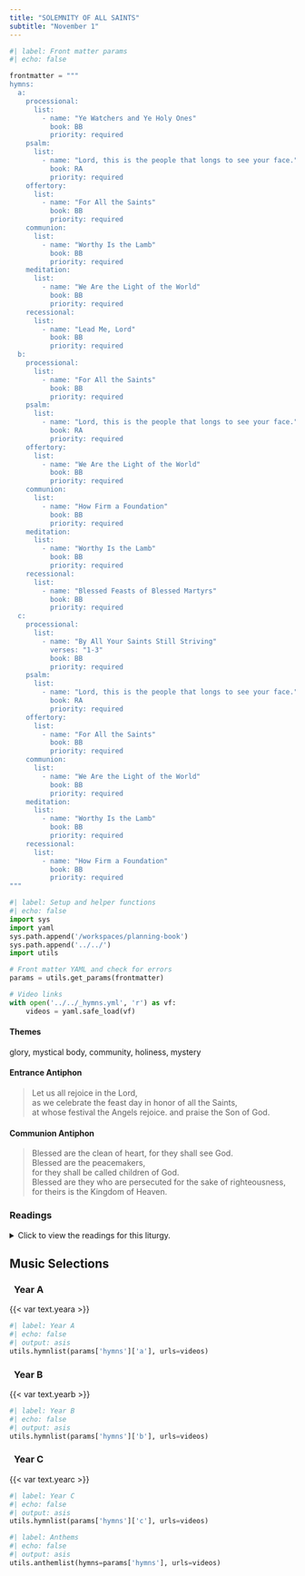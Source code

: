```yaml
---
title: "SOLEMNITY OF ALL SAINTS"
subtitle: "November 1"
---
```


```python
#| label: Front matter params
#| echo: false

frontmatter = """
hymns:
  a:
    processional:
      list:
        - name: "Ye Watchers and Ye Holy Ones"
          book: BB
          priority: required
    psalm:
      list:
        - name: "Lord, this is the people that longs to see your face."
          book: RA
          priority: required
    offertory:
      list:
        - name: "For All the Saints"
          book: BB
          priority: required
    communion:
      list:
        - name: "Worthy Is the Lamb"
          book: BB
          priority: required
    meditation:
      list:
        - name: "We Are the Light of the World"
          book: BB
          priority: required
    recessional:
      list:
        - name: "Lead Me, Lord"
          book: BB
          priority: required
  b:
    processional:
      list:
        - name: "For All the Saints"
          book: BB
          priority: required
    psalm:
      list:
        - name: "Lord, this is the people that longs to see your face."
          book: RA
          priority: required
    offertory:
      list:
        - name: "We Are the Light of the World"
          book: BB
          priority: required
    communion:
      list:
        - name: "How Firm a Foundation"
          book: BB
          priority: required
    meditation:
      list:
        - name: "Worthy Is the Lamb"
          book: BB
          priority: required
    recessional:
      list:
        - name: "Blessed Feasts of Blessed Martyrs"
          book: BB
          priority: required
  c:
    processional:
      list:
        - name: "By All Your Saints Still Striving"
          verses: "1-3"
          book: BB
          priority: required
    psalm:
      list:
        - name: "Lord, this is the people that longs to see your face."
          book: RA
          priority: required
    offertory:
      list:
        - name: "For All the Saints"
          book: BB
          priority: required
    communion:
      list:
        - name: "We Are the Light of the World"
          book: BB
          priority: required
    meditation:
      list:
        - name: "Worthy Is the Lamb"
          book: BB
          priority: required
    recessional:
      list:
        - name: "How Firm a Foundation"
          book: BB
          priority: required
"""
```

```python
#| label: Setup and helper functions
#| echo: false
import sys
import yaml
sys.path.append('/workspaces/planning-book')
sys.path.append('../../')
import utils

# Front matter YAML and check for errors
params = utils.get_params(frontmatter)

# Video links
with open('../../_hymns.yml', 'r') as vf:
    videos = yaml.safe_load(vf)
```

:::  {.red}
#### **Themes**
:::

glory, mystical body, community, holiness, mystery

:::  {.red}
#### **Entrance Antiphon**
:::

> Let us all rejoice in the Lord,  
> as we celebrate the feast day in honor of all the Saints,  
> at whose festival the Angels rejoice. 
> and praise the Son of God.

:::  {.red}
#### **Communion Antiphon**
:::

> Blessed are the clean of heart, for they shall see God.  
> Blessed are the peacemakers,  
> for they shall be called children of God.  
> Blessed are they who are persecuted for the sake of righteousness,  
> for theirs is the Kingdom of Heaven.

:::: {.content-visible when-format="html"}
::: {.red}
### Readings
:::

<details>
  <summary>Click to view the readings for this liturgy.</summary>

::: {.titlered}
### &nbsp; Years A, B, C
:::

::: {.red}
#### First Reading [Revelation 7:2-4, 9-14]{style="float:right" .small}
:::

I, John, saw another angel come up from the East,  
holding the seal of the living God.  
He cried out in a loud voice to the four angels  
who were given power to damage the land and the sea,  
"Do not damage the land or the sea or the trees  
until we put the seal on the foreheads of the servants of our God."  
I heard the number of those who had been marked with the seal,  
one hundred and forty-four thousand marked  
from every tribe of the children of Israel.  

After this I had a vision of a great multitude,  
which no one could count,  
from every nation, race, people, and tongue.  
They stood before the throne and before the Lamb,  
wearing white robes and holding palm branches in their hands.  
They cried out in a loud voice:  

"Salvation comes from our God, who is seated on the throne,  
and from the Lamb."  

All the angels stood around the throne  
and around the elders and the four living creatures.  
They prostrated themselves before the throne,  
worshiped God, and exclaimed:  

"Amen. Blessing and glory, wisdom and thanksgiving,  
honor, power, and might  
be to our God forever and ever. Amen."  

Then one of the elders spoke up and said to me,  
"Who are these wearing white robes, and where did they come from?"  
I said to him, "My lord, you are the one who knows."  
He said to me,  
"These are the ones who have survived the time of great distress;  
they have washed their robes  
and made them white in the Blood of the Lamb."  

***

::: {.red}
#### Responsorial Psalm [Psalm 24:1bc-2, 3-4ab, 5-6]{style="float:right" .small}
:::

**[℟.]{.red}** **Lord, this is the people that longs to see your face.**  

The LORD's are the earth and its fullness;  
the world and those who dwell in it.  
For he founded it upon the seas  
and established it upon the rivers. **[℟.]{.red}**  

Who can ascend the mountain of the LORD?  
or who may stand in his holy place?  
One whose hands are sinless, whose heart is clean,  
who desires not what is vain. **[℟.]{.red}**  

He shall receive a blessing from the LORD,  
a reward from God his savior.  
Such is the race that seeks him,  
that seeks the face of the God of Jacob. **[℟.]{.red}**  

***

::: {.red}
#### Second Reading [1 John 3:1-3]{style="float:right" .small}
:::

Beloved:  
See what love the Father has bestowed on us  
that we may be called the children of God.  
Yet so we are.  
The reason the world does not know us  
is that it did not know him.  
Beloved, we are God's children now;  
what we shall be has not yet been revealed.  
We do know that when it is revealed we shall be like him,  
for we shall see him as he is.  
Everyone who has this hope based on him makes himself pure,  
as he is pure.  

***

::: {.red}
#### Gospel Acclamation [Matthew 11:28]{style="float:right" .small}
:::

**[℟.]{.red}** **Alleluia, alleluia.**  
Come to me, all you who labor and are burdened,  
And I will give you rest, says the Lord. **[℟.]{.red}**  

***

::: {.red}
#### Gospel [Matthew 5:1-12a]{style="float:right" .small}
:::

When Jesus saw the crowds, he went up the mountain,  
and after he had sat down, his disciples came to him.  
He began to teach them, saying:  

"Blessed are the poor in spirit,  
for theirs is the Kingdom of heaven.  
Blessed are they who mourn,  
for they will be comforted.  
Blessed are the meek,  
for they will inherit the land.  
Blessed are they who hunger and thirst for righteousness,  
for they will be satisfied.  
Blessed are the merciful,  
for they will be shown mercy.  
Blessed are the clean of heart,  
for they will see God.  
Blessed are the peacemakers,  
for they will be called children of God.  
Blessed are they who are persecuted for the sake of righteousness,  
for theirs is the Kingdom of heaven.  
Blessed are you when they insult you and persecute you  
and utter every kind of evil against you falsely because of me.  
Rejoice and be glad,  
for your reward will be great in heaven."  

</details>
::::

::: {.red}
## Music Selections
:::

::: {.titlered}
### &nbsp; Year A
:::
{{< var text.yeara >}}

```python
#| label: Year A
#| echo: false
#| output: asis
utils.hymnlist(params['hymns']['a'], urls=videos)
```

::: {.titlered}
### &nbsp; Year B
:::
{{< var text.yearb >}}

```python
#| label: Year B
#| echo: false
#| output: asis
utils.hymnlist(params['hymns']['b'], urls=videos)
```

::: {.titlered}
### &nbsp; Year C
:::
{{< var text.yearc >}}

```python
#| label: Year C
#| echo: false
#| output: asis
utils.hymnlist(params['hymns']['c'], urls=videos)
```


```python
#| label: Anthems
#| echo: false
#| output: asis
utils.anthemlist(hymns=params['hymns'], urls=videos)
```
